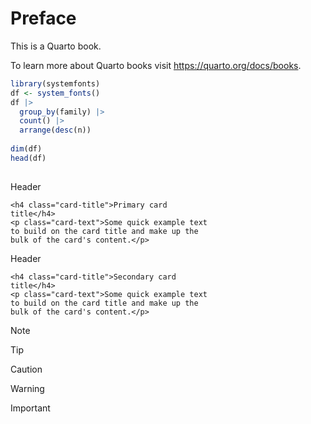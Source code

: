 # Preface {.unnumbered}

This is a Quarto book.

To learn more about Quarto books visit <https://quarto.org/docs/books>.

```r
library(systemfonts)
df <- system_fonts()
df |>
  group_by(family) |>
  count() |>
  arrange(desc(n))
  
dim(df)
head(df)
  
```

<div class="card border-primary mb-3" style="max-width: 20rem;">
  <div class="card-header">Header</div>
  <div class="card-body">
    <h4 class="card-title">Primary card title</h4>
    <p class="card-text">Some quick example text to build on the card title and make up the bulk of the card's content.</p>
  </div>
</div>

<div class="card text-white bg-secondary mb-3" style="max-width: 20rem;">
  <div class="card-header">Header</div>
  <div class="card-body">
    <h4 class="card-title">Secondary card title</h4>
    <p class="card-text">Some quick example text to build on the card title and make up the bulk of the card's content.</p>
  </div>
 </div> 
  
::: callout-note
Note
:::

::: callout-tip
Tip
:::

::: callout-caution
Caution
:::

::: callout-warning
Warning
:::

::: callout-important
Important
:::

<span class="glyphicon glyphicon-music"></span> 
